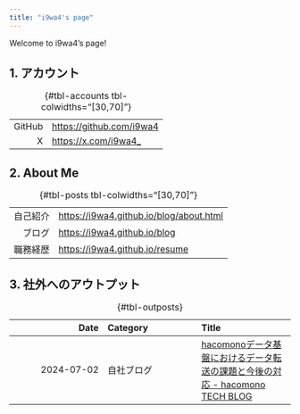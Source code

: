 ```yaml
---
title: "i9wa4's page"
---
```


Welcome to i9wa4's page!

## 1. アカウント

: {#tbl-accounts tbl-colwidths="[30,70]"}

|        |                            |
| ---:   | :---                       |
| GitHub | <https://github.com/i9wa4> |
| X      | <https://x.com/i9wa4_>     |

## 2. About Me

: {#tbl-posts tbl-colwidths="[30,70]"}

|          |                                           |
| ---:     | :---                                      |
| 自己紹介 | <https://i9wa4.github.io/blog/about.html> |
| ブログ   | <https://i9wa4.github.io/blog>            |
| 職務経歴 | <https://i9wa4.github.io/resume>          |

<!-- | スライド | <https://i9wa4.github.io/slides> | -->

## 3. 社外へのアウトプット

: {#tbl-outposts}

| Date       | Category   | Title                                                                                                                             |
| ---:       | :---       | :---                                                                                                                              |
| 2024-07-02 | 自社ブログ | [hacomonoデータ基盤におけるデータ転送の課題と今後の対応 - hacomono TECH BLOG](https://techblog.hacomono.jp/entry/2024/07/02/1100) |
